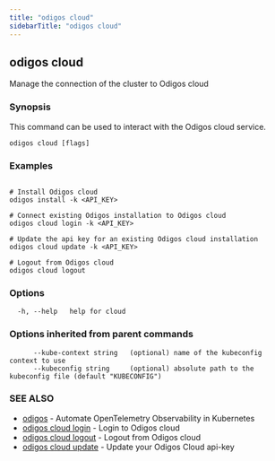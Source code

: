 ```yaml
---
title: "odigos cloud"
sidebarTitle: "odigos cloud"
---
```

## odigos cloud

Manage the connection of the cluster to Odigos cloud

### Synopsis

This command can be used to interact with the Odigos cloud service.

```
odigos cloud [flags]
```

### Examples

```

# Install Odigos cloud
odigos install -k <API_KEY>

# Connect existing Odigos installation to Odigos cloud
odigos cloud login -k <API_KEY>

# Update the api key for an existing Odigos cloud installation
odigos cloud update -k <API_KEY>

# Logout from Odigos cloud
odigos cloud logout
```

### Options

```
  -h, --help   help for cloud
```

### Options inherited from parent commands

```
      --kube-context string   (optional) name of the kubeconfig context to use
      --kubeconfig string     (optional) absolute path to the kubeconfig file (default "KUBECONFIG")
```

### SEE ALSO

* [odigos](/cli/odigos)	 - Automate OpenTelemetry Observability in Kubernetes
* [odigos cloud login](/cli/odigos_cloud_login)	 - Login to Odigos cloud
* [odigos cloud logout](/cli/odigos_cloud_logout)	 - Logout from Odigos cloud
* [odigos cloud update](/cli/odigos_cloud_update)	 - Update your Odigos Cloud api-key